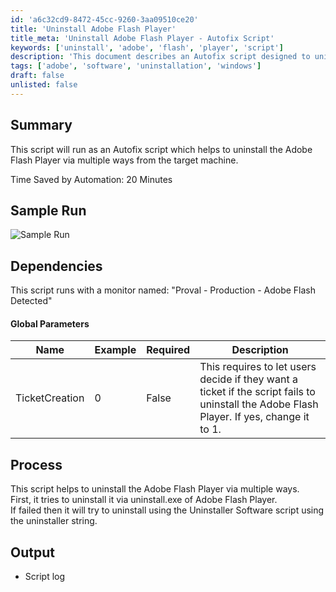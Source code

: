 ```yaml
---
id: 'a6c32cd9-8472-45cc-9260-3aa09510ce20'
title: 'Uninstall Adobe Flash Player'
title_meta: 'Uninstall Adobe Flash Player - Autofix Script'
keywords: ['uninstall', 'adobe', 'flash', 'player', 'script']
description: 'This document describes an Autofix script designed to uninstall Adobe Flash Player from target machines using multiple methods. The script aims to save time by automating the uninstallation process and includes options for ticket creation in case of failure.'
tags: ['adobe', 'software', 'uninstallation', 'windows']
draft: false
unlisted: false
---
```

## Summary

This script will run as an Autofix script which helps to uninstall the Adobe Flash Player via multiple ways from the target machine.

Time Saved by Automation: 20 Minutes

## Sample Run

![Sample Run](../../../static/img/Adobe-Flash-Player-Uninstaller---V2-Autofix,Ticket/image_1.png)

## Dependencies

This script runs with a monitor named: "Proval - Production - Adobe Flash Detected"

#### Global Parameters

| Name           | Example | Required | Description                                                                                                                                                          |
|----------------|---------|----------|----------------------------------------------------------------------------------------------------------------------------------------------------------------------|
| TicketCreation  | 0       | False    | This requires to let users decide if they want a ticket if the script fails to uninstall the Adobe Flash Player. If yes, change it to 1.                          |

## Process

This script helps to uninstall the Adobe Flash Player via multiple ways.  
First, it tries to uninstall it via uninstall.exe of Adobe Flash Player.  
If failed then it will try to uninstall using the Uninstaller Software script using the uninstaller string.

## Output

- Script log











